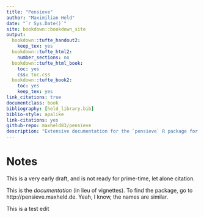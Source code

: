 ```yaml
--- 
title: "Pensieve"
author: "Maximilian Held"
date: "`r Sys.Date()`"
site: bookdown::bookdown_site
output: 
  bookdown::tufte_handout2:
    keep_tex: yes
  bookdown::tufte_html2:
    number_sections: no
  bookdown::tufte_html_book:
    toc: yes
    css: toc.css
  bookdown::tufte_book2:
    toc: yes
    keep_tex: yes
link_citations: true
documentclass: book
bibliography: [held_library.bib]
biblio-style: apalike
link-citations: yes
github-repo: maxheld83/pensieve
description: "Extensive documentation for the `pensieve` R package for the scientific study of human subjectivity."
---
```


# Notes

This is a very early draft, and is not ready for prime-time, let alone citation.

This is the *documentation* (in lieu of vignettes).
To find the package, go to http://pensieve.maxheld.de.
Yeah, I know, the names are similar.

This is a test edit
